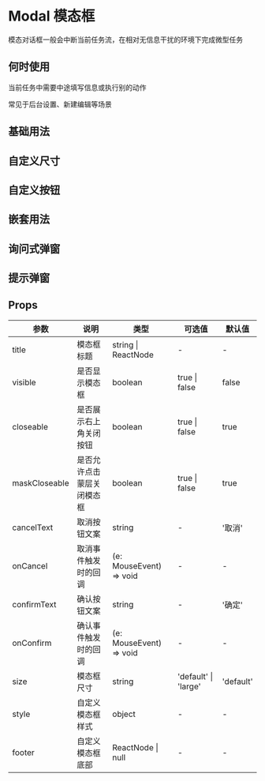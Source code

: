 # Modal 模态框

模态对话框一般会中断当前任务流，在相对无信息干扰的环境下完成微型任务

## 何时使用

当前任务中需要中途填写信息或执行别的动作

常见于后台设置、新建编辑等场景

## 基础用法


<DemoBase />

## 自定义尺寸


<DemoSize />

## 自定义按钮


<DemoBtn />

## 嵌套用法


<DemoNest />

## 询问式弹窗


<DemoAsk />

## 提示弹窗


<DemoTip />

## Props

| 参数          | 说明                       | 类型                    | 可选值               | 默认值    |
| ------------- | -------------------------- | ----------------------- | -------------------- | --------- |
| title         | 模态框标题                 | string \| ReactNode     | -                    | -         |
| visible       | 是否显示模态框             | boolean                 | true \| false        | false     |
| closeable     | 是否展示右上角关闭按钮     | boolean                 | true \| false        | true      |
| maskCloseable | 是否允许点击蒙层关闭模态框 | boolean                 | true \| false        | true      |
| cancelText    | 取消按钮文案               | string                  | -                    | '取消'    |
| onCancel      | 取消事件触发时的回调       | (e: MouseEvent) => void | -                    | -         |
| confirmText   | 确认按钮文案               | string                  | -                    | '确定'    |
| onConfirm     | 确认事件触发时的回调       | (e: MouseEvent) => void | -                    | -         |
| size          | 模态框尺寸                 | string                  | 'default' \| 'large' | 'default' |
| style         | 自定义模态框样式           | object                  | -                    | -         |
| footer        | 自定义模态框底部           | ReactNode \| null       | -                    | -         |
